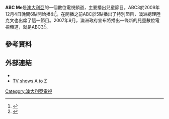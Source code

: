 '''ABC Me'''是[[澳大利亞|澳大利亞]]的一個數位電視頻道，主要播出兒童節目。ABC3於2009年12月4日晚間6點開始播出<ref>{{cite web |url=http://blogs.abc.net.au/countdownto3/2009/10/the-me-on-3-hosts-revealed.html |title=存档副本 |accessdate=2016-07-17 |deadurl=yes |archiveurl=https://web.archive.org/web/20100120065105/http://blogs.abc.net.au/countdownto3/2009/10/the-me-on-3-hosts-revealed.html |archivedate=2010-01-20 }}</ref>。在開播之前ABC於5點播出了特別節目，澳洲總理陸克文也出席了這一節目。2007年9月，澳洲政府宣布將播出一條新的兒童數位電視頻道，就是ABC3<ref name="abc2">{{Cite news| title = Free kids' TV channel is as easy as ABC3| publisher = [[The_Age|The Age]]| date = 23 September 2007| url = http://www.theage.com.au/news/national/free-kids-tv-channel-is-as-easy-as-abc3/2007/09/22/1189881837000.html| accessdate = 1 September 2008| archiveurl = https://web.archive.org/web/20080916192340/http://www.theage.com.au/news/national/free-kids-tv-channel-is-as-easy-as-abc3/2007/09/22/1189881837000.html| archivedate = 2008年9月16日| deadurl = no}}</ref>。
==參考資料==
{{reflist}}
==外部連結==
* {{Official website|http://www.abc.net.au/abc3/}}
* [http://www.abc.net.au/abc3/shows/tv_shows_a-z.html TV shows A to Z]{{Wayback|url=http://www.abc.net.au/abc3/shows/tv_shows_a-z.html |date=20160712040528 }}

{{Australia-stub}}
{{TV-stub}}
[[Category:澳大利亞電視|Category:澳大利亞電視]]